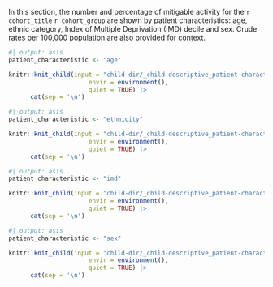 In this section, the number and percentage of mitigable activity for the `r cohort_title` `r cohort_group` are shown by patient characteristics: age, ethnic category, Index of Multiple Deprivation (IMD) decile and sex. Crude rates per 100,000 population are also provided for context.

:::panel-tabset
```r
#| output: asis
patient_characteristic <- "age"

knitr::knit_child(input = "child-dir/_child-descriptive_patient-characteristics_panel-tabsets.qmd",
                      envir = environment(),
                      quiet = TRUE) |>
      cat(sep = '\n')
```

```r
#| output: asis
patient_characteristic <- "ethnicity"

knitr::knit_child(input = "child-dir/_child-descriptive_patient-characteristics_panel-tabsets.qmd",
                      envir = environment(),
                      quiet = TRUE) |>
      cat(sep = '\n')
```

```r
#| output: asis
patient_characteristic <- "imd"

knitr::knit_child(input = "child-dir/_child-descriptive_patient-characteristics_panel-tabsets.qmd",
                      envir = environment(),
                      quiet = TRUE) |>
      cat(sep = '\n')
```

```r
#| output: asis
patient_characteristic <- "sex"

knitr::knit_child(input = "child-dir/_child-descriptive_patient-characteristics_panel-tabsets.qmd",
                      envir = environment(),
                      quiet = TRUE) |>
      cat(sep = '\n')
```
:::